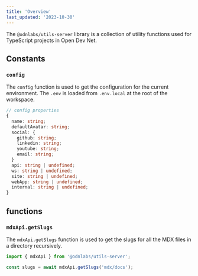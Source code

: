 ```yaml
---
title: 'Overview'
last_updated: '2023-10-30'
---
```


The `@odnlabs/utils-server` library is a collection of utility functions used for TypeScript projects in Open Dev Net.

<Alert
  type="important"
  label="Server Side Only"
  content="The utils-server library cannot be used on the client side at all because it uses Node.js specific APIs. To utilize the utils-server library on the client side, it must be used on the server side and any data that needs to be sent to the client must passed as a prop to a client side component."
/>

## Constants

### `config`

The `config` function is used to get the configuration for the current environment. The `.env` is loaded from `.env.local` at the root of the workspace.

```ts
// config properties
{
  name: string;
  defaultAvatar: string;
  social: {
    github: string;
    linkedin: string;
    youtube: string;
    email: string;
  }
  api: string | undefined;
  ws: string | undefined;
  site: string | undefined;
  webApp: string | undefined;
  internal: string | undefined;
}
```

## functions

### `mdxApi.getSlugs`

The `mdxApi.getSlugs` function is used to get the slugs for all the MDX files in a directory recursively.

```ts
import { mdxApi } from '@odnlabs/utils-server';

const slugs = await mdxApi.getSlugs('mdx/docs');
```

